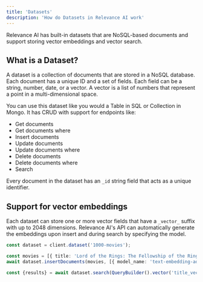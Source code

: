 ```yaml
---
title: 'Datasets'
description: 'How do Datasets in Relevance AI work'
---
```


Relevance AI has built-in datasets that are NoSQL-based documents and support storing vector embeddings and vector search.

## What is a Dataset?

A dataset is a collection of documents that are stored in a NoSQL database. Each document has a unique ID and a set of fields. Each field can be a string, number, date, or a vector. A vector is a list of numbers that represent a point in a multi-dimensional space.

You can use this dataset like you would a Table in SQL or Collection in Mongo. It has CRUD with support for endpoints like:
- Get documents
- Get documents where
- Insert documents
- Update documents
- Update documents where
- Delete documents
- Delete documents where
- Search

Every document in the dataset has an `_id` string field that acts as a unique identifier.

## Support for vector embeddings

Each dataset can store one or more vector fields that have a `_vector_` suffix with up to 2048 dimensions. Relevance AI's API can automatically generate the embeddings upon insert and during search by specifying the model.

```typescript
const dataset = client.dataset('1000-movies');

const movies = [{ title: 'Lord of the Rings: The Fellowship of the Ring', grenre: 'action', budget: 100 }, ...]
await dataset.insertDocuments(movies, [{ model_name: 'text-embedding-ada-002', field: 'title' }]);

const {results} = await dataset.search(QueryBuilder().vector('title_vector_', { query: 'LOTR', model: 'text-embeddings-ada-002' }));
```